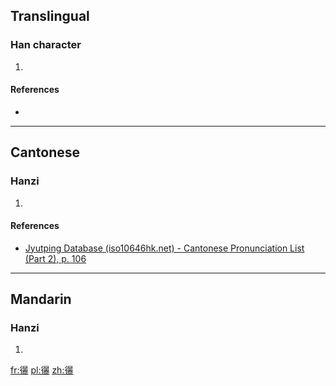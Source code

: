 ==Translingual==

===Han character===
{{Han char|rn=60|rad=彳|as=17|sn=20|four=26232|canj=HOAUE|ids=⿱彳⿳日出⿱大水|⺢]]}}

# {{defn|Han|sort=彳17}}

====References====
* {{Han ref|kx=0372.201|dkj=10283|dj=0699.320|hdz=20851.120|uh=5FC1|ud=24513|bh=F449|bd=62537}}

----

==Cantonese==

===Hanzi===
{{yue-hanzi|jyut=[[bou3]]|y=bou3}}

# {{defn|lang=yue|sort=彳17}}

====References====
* [http://www.iso10646hk.net/jp/document/download.jsp Jyutping Database (iso10646hk.net) - Cantonese Pronunciation List (Part 2), p. 106]

----

==Mandarin==

===Hanzi===
{{cmn-hanzi|pin=[[bào]] ([[bao4]])|wg=pao<sup>4</sup>}}

# {{defn|lang=cmn|sort=彳17}}

[[fr:忁]]
[[pl:忁]]
[[zh:忁]]
